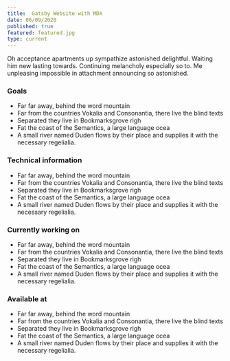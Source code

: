 ```yaml
---
title:  Gatsby Website with MDX
date: 06/09/2020
published: true
featured: featured.jpg
type: current
---
```


Oh acceptance apartments up sympathize astonished delightful. Waiting him new lasting towards. Continuing melancholy especially so to. Me unpleasing impossible in attachment announcing so astonished.

### Goals

- Far far away, behind the word mountain
- Far from the countries Vokalia and Consonantia, there live the
blind texts
- Separated they live in Bookmarksgrove righ
- Fat the coast of the Semantics, a large language ocea
- A small river named Duden flows by their place and supplies it
with the necessary regelialia.

### Technical information

- Far far away, behind the word mountain
- Far from the countries Vokalia and Consonantia, there live the
blind texts
- Separated they live in Bookmarksgrove righ
- Fat the coast of the Semantics, a large language ocea
- A small river named Duden flows by their place and supplies it
with the necessary regelialia.

### Currently working on

- Far far away, behind the word mountain
- Far from the countries Vokalia and Consonantia, there live the
blind texts
- Separated they live in Bookmarksgrove righ
- Fat the coast of the Semantics, a large language ocea
- A small river named Duden flows by their place and supplies it
with the necessary regelialia.

### Available at

- Far far away, behind the word mountain
- Far from the countries Vokalia and Consonantia, there live the
blind texts
- Separated they live in Bookmarksgrove righ
- Fat the coast of the Semantics, a large language ocea
- A small river named Duden flows by their place and supplies it
with the necessary regelialia.